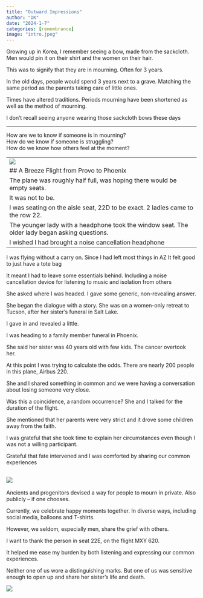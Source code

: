```yaml
---
title: "Outward Impressions"
author: "DK"
date: "2024-1-7"
categories: [remembrance]
image: "intro.jpeg"
---
```


Growing up in Korea, I remember seeing a bow, made from the sackcloth. 
Men would pin it on their shirt and the women on their hair.

This was to signify that they are in mourning. 
Often for 3 years.

In the old days, people would spend 3 years next to a grave. 
Matching the same period as the parents taking care of little ones.

Times have altered traditions.
Periods mourning have been shortened as well as the method of mourning.

I don't recall seeing anyone wearing those sackcloth bows these days

------------------------------------------------------------------------

How are we to know if someone is in mourning?  
How do we know if someone is struggling?  
How do we know how others feel at the moment?  

------------------------------------------------------------------------
![](intro.jpeg)  

## A Breeze Flight from Provo to Phoenix

The plane was roughly half full, was hoping there would be empty seats. 

It was not to be.

I was seating on the aisle seat, 22D to be exact. 
2 ladies came to the row 22.

The younger lady with a headphone took the window seat. 
The older lady began asking questions.

I wished I had brought a noise cancellation headphone

------------------------------------------------------------------------

I was flying without a carry on. 
Since I had left most things in AZ 
It felt good to just have a tote bag

It meant I had to leave some essentials behind.
Including a noise cancellation device for listening to music and isolation from others

She asked where I was headed. 
I gave some generic, non-revealing answer.

She began the dialogue with a story.
She was on a women-only retreat to Tucson, after her sister's funeral in Salt Lake.

I gave in and revealed a little.

I was heading to a family member funeral in Phoenix.

She said her sister was 40 years old with few kids. 
The cancer overtook her.

At this point I was trying to calculate the odds.
There are nearly 200 people in this plane, Airbus 220.

She and I shared something in common and we were having a conversation about losing someone very close.

Was this a coincidence, a random occurrence?
She and I talked for the duration of the flight.

She mentioned that her parents were very strict and it drove some children away from the faith.

I was grateful that she took time to explain her circumstances even though I was not a willing participant.

Grateful that fate intervened and I was comforted by sharing our common experiences

![](m2.jpeg)
------------------------------------------------------------------------

Ancients and progenitors devised a way for people to mourn in private.
Also publicly -- if one chooses.

Currently, we celebrate happy moments together. 
In diverse ways, including social media, balloons and T-shirts.

However, we seldom, especially men, share the grief with others.

I want to thank the person in seat 22E, on the flight MXY 620.

It helped me ease my burden by both listening and expressing our common experiences.

Neither one of us wore a distinguishing marks.
But one of us was sensitive enough to open up and share her sister's life and death.

![](m1.jpeg)
